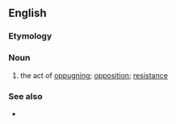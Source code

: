 ==English==

===Etymology===
{{suffix|oppugnant|cy|lang=en}}

{{etystub|en}}

===Noun===
{{en-noun|oppugnancies}}

# the act of [[oppugn]]ing; [[opposition]]; [[resistance]]

===See also===
* {{l|en|oppugnant}}